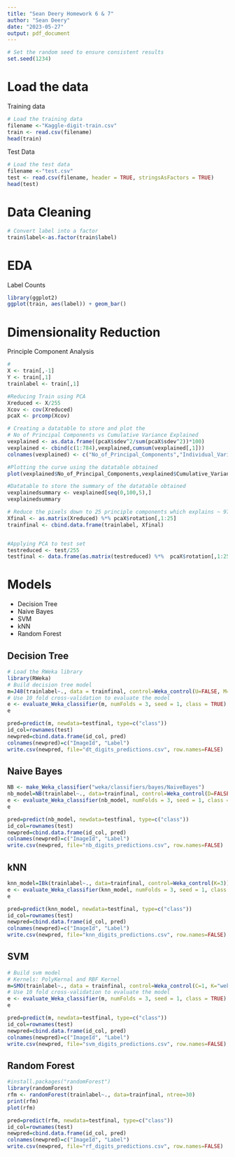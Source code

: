 ```yaml
---
title: "Sean Deery Homework 6 & 7"
author: "Sean Deery"
date: "2023-05-27"
output: pdf_document
---
```


```r
# Set the random seed to ensure consistent results
set.seed(1234)
```


# Load the data

Training data

```r
# Load the training data
filename <-"Kaggle-digit-train.csv"
train <- read.csv(filename)
head(train)
```

Test Data

```r
# Load the test data
filename <-"test.csv"
test <- read.csv(filename, header = TRUE, stringsAsFactors = TRUE)
head(test)
```


# Data Cleaning

```r
# Convert label into a factor
train$label<-as.factor(train$label)
```


# EDA

Label Counts

```r
library(ggplot2)
ggplot(train, aes(label)) + geom_bar()
```



# Dimensionality Reduction

Principle Component Analysis

```r
# 
X <- train[,-1]
Y <- train[,1]
trainlabel <- train[,1]

#Reducing Train using PCA
Xreduced <- X/255
Xcov <- cov(Xreduced)
pcaX <- prcomp(Xcov)

# Creating a datatable to store and plot the
# No of Principal Components vs Cumulative Variance Explained
vexplained <- as.data.frame((pcaX$sdev^2/sum(pcaX$sdev^2))*100)
vexplained <- cbind(c(1:784),vexplained,cumsum(vexplained[,1]))
colnames(vexplained) <- c("No_of_Principal_Components","Individual_Variance_Explained","Cumulative_Variance_Explained")

#Plotting the curve using the datatable obtained
plot(vexplained$No_of_Principal_Components,vexplained$Cumulative_Variance_Explained, xlim = c(0,100),type='b',pch=16,xlab = "Principal Componets",ylab = "Cumulative Variance Explained",main = 'Principal Components vs Cumulative Variance Explained')

#Datatable to store the summary of the datatable obtained
vexplainedsummary <- vexplained[seq(0,100,5),]
vexplainedsummary
```

```r
# Reduce the pixels down to 25 principle components which explains ~ 97% of the variance
Xfinal <- as.matrix(Xreduced) %*% pcaX$rotation[,1:25]
trainfinal <- cbind.data.frame(trainlabel, Xfinal)


#Applying PCA to test set
testreduced <- test/255
testfinal <- data.frame(as.matrix(testreduced) %*%  pcaX$rotation[,1:25])
```



# Models
- Decision Tree
- Naive Bayes
- SVM
- kNN
- Random Forest


## Decision Tree

```r
# Load the RWeka library
library(RWeka)
# Build decision tree model
m=J48(trainlabel~., data = trainfinal, control=Weka_control(U=FALSE, M=3, C=0.1))
# Use 10 fold cross-validation to evaluate the model
e <- evaluate_Weka_classifier(m, numFolds = 3, seed = 1, class = TRUE)
e
```

```r
pred=predict(m, newdata=testfinal, type=c("class"))
id_col=rownames(test)
newpred=cbind.data.frame(id_col, pred)
colnames(newpred)=c("ImageId", "Label")
write.csv(newpred, file="dt_digits_predictions.csv", row.names=FALSE)
```



## Naive Bayes

```r
NB <- make_Weka_classifier("weka/classifiers/bayes/NaiveBayes")
nb_model=NB(trainlabel~., data=trainfinal, control=Weka_control(D=FALSE, K=FALSE))
e <- evaluate_Weka_classifier(nb_model, numFolds = 3, seed = 1, class = TRUE)
e
```

```r
pred=predict(nb_model, newdata=testfinal, type=c("class"))
id_col=rownames(test)
newpred=cbind.data.frame(id_col, pred)
colnames(newpred)=c("ImageId", "Label")
write.csv(newpred, file="nb_digits_predictions.csv", row.names=FALSE)
```

## kNN
```r
knn_model=IBk(trainlabel~., data=trainfinal, control=Weka_control(K=3))
e <- evaluate_Weka_classifier(knn_model, numFolds = 3, seed = 1, class = TRUE)
e
```

```r
pred=predict(knn_model, newdata=testfinal, type=c("class"))
id_col=rownames(test)
newpred=cbind.data.frame(id_col, pred)
colnames(newpred)=c("ImageId", "Label")
write.csv(newpred, file="knn_digits_predictions.csv", row.names=FALSE)
```



## SVM


```r
# Build svm model
# Kernels: PolyKernal and RBF Kernel
m=SMO(trainlabel~., data = trainfinal, control=Weka_control(C=1, K="weka.classifiers.functions.supportVector.PolyKernel"))
# Use 10 fold cross-validation to evaluate the model
e <- evaluate_Weka_classifier(m, numFolds = 3, seed = 1, class = TRUE)
e
```


```r
pred=predict(m, newdata=testfinal, type=c("class"))
id_col=rownames(test)
newpred=cbind.data.frame(id_col, pred)
colnames(newpred)=c("ImageId", "Label")
write.csv(newpred, file="svm_digits_predictions.csv", row.names=FALSE)
```


## Random Forest


```r
#install.packages("randomForest")
library(randomForest)
rfm <- randomForest(trainlabel~., data=trainfinal, ntree=30)
print(rfm)
plot(rfm)
```
```r
pred=predict(rfm, newdata=testfinal, type=c("class"))
id_col=rownames(test)
newpred=cbind.data.frame(id_col, pred)
colnames(newpred)=c("ImageId", "Label")
write.csv(newpred, file="rf_digits_predictions.csv", row.names=FALSE)
```